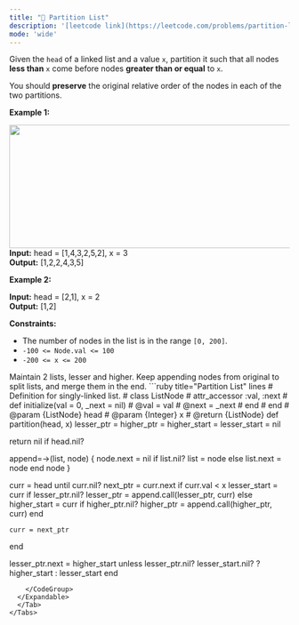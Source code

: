 ```yaml
---
title: "🧀 Partition List"
description: '[leetcode link](https://leetcode.com/problems/partition-list/description/)'
mode: 'wide'
---
```

<Tabs>
  <Tab title="Question" icon="circle-question" iconType="regular">
    <Card>
      <p>Given the <code>head</code> of a linked list and a value <code>x</code>, partition it such that all nodes <strong>less than</strong> <code>x</code> come before nodes <strong>greater than or equal</strong> to <code>x</code>.</p>  <p>You should <strong>preserve</strong> the original relative order of the nodes in each of the two partitions.</p>   <p><strong class="example">Example 1:</strong></p> <img alt="" src="https://assets.leetcode.com/uploads/2021/01/04/partition.jpg" style="width: 662px; height: 222px;" />  <strong>Input:</strong> head = [1,4,3,2,5,2], x = 3 <br/> <strong>Output:</strong> [1,2,2,4,3,5]   <p><strong class="example">Example 2:</strong></p>   <strong>Input:</strong> head = [2,1], x = 2 <br/> <strong>Output:</strong> [1,2]    <p><strong>Constraints:</strong></p>  <ul>  <li>The number of nodes in the list is in the range <code>[0, 200]</code>.</li>  <li><code>-100 &lt;= Node.val &lt;= 100</code></li>  <li><code>-200 &lt;= x &lt;= 200</code></li> </ul> 
    </Card>
  </Tab>
  <Tab title="Solution" icon="lightbulb" iconType="regular" >
    <Card>
      Maintain 2 lists, lesser and higher. Keep appending nodes from original to split lists, and merge them in the end.
</Card>
  <Expandable title="code">
    <CodeGroup dropdown>
```ruby title="Partition List" lines
# Definition for singly-linked list.
# class ListNode
#     attr_accessor :val, :next
#     def initialize(val = 0, _next = nil)
#         @val = val
#         @next = _next
#     end
# end
# @param {ListNode} head
# @param {Integer} x
# @return {ListNode}
def partition(head, x)
  lesser_ptr = higher_ptr = higher_start = lesser_start = nil

  return nil if head.nil?

  append=->(list, node) {
    node.next = nil
    if list.nil?
      list = node
    else
      list.next = node
    end
    node
  }

  curr = head
  until curr.nil?
    next_ptr = curr.next
    if curr.val < x
      lesser_start = curr if lesser_ptr.nil?
      lesser_ptr = append.call(lesser_ptr, curr)
    else
      higher_start = curr if higher_ptr.nil?
      higher_ptr = append.call(higher_ptr, curr)
    end

    curr = next_ptr
  end

  lesser_ptr.next = higher_start unless lesser_ptr.nil?
  lesser_start.nil? ? higher_start : lesser_start
end
```
    </CodeGroup>
  </Expandable>
  </Tab>
</Tabs>